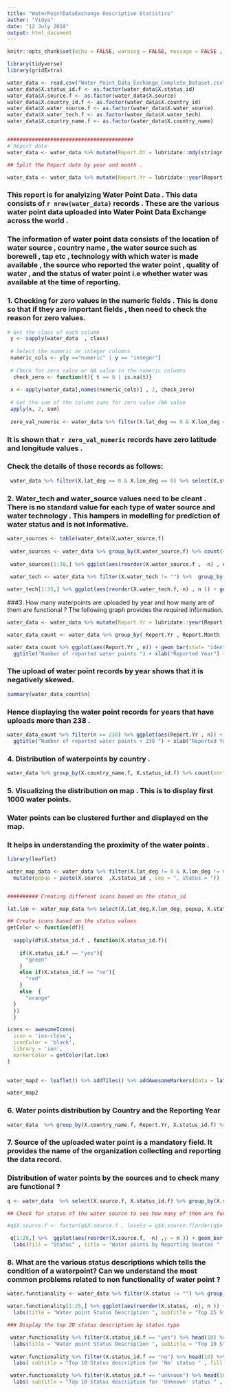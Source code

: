 ---
title: "WaterPointDataExchange Descriptive Statistics"
author: "Vidya"
date: "12 July 2018"
output: html_document
---

```{r setup, include=FALSE}
knitr::opts_chunk$set(echo = FALSE, warning = FALSE, message = FALSE , comment = "" )
```

```{r}
library(tidyverse)
library(gridExtra)

water_data <- read.csv("Water_Point_Data_Exchange_Complete_Dataset.csv" , header = TRUE , stringsAsFactors = FALSE)
water_data$X.status_id.f <- as.factor(water_data$X.status_id) 
water_data$X.source.f <- as.factor(water_data$X.source) 
water_data$X.country_id.f <- as.factor(water_data$X.country_id)
water_data$X.water_source.f <- as.factor(water_data$X.water_source)
water_data$X.water_tech.f <- as.factor(water_data$X.water_tech)
water_data$X.country_name.f <- as.factor(water_data$X.country_name)


#########################################
# Report date 
water_data <- water_data %>% mutate(Report.Dt = lubridate::mdy(stringr::str_sub(X.report_date , 1 , 10 )))

## Split the Report date by year and month . 

water_data <- water_data %>% mutate(Report.Yr = lubridate::year(Report.Dt) , Report.Month = lubridate::month(Report.Dt , label = TRUE , abbr = TRUE))

```
### This report is for analyizing Water Point Data . This data consists of  `r nrow(water_data)`  records . These are the various water point data uploaded into Water Point Data Exchange across the world .

### The information of water point data consists of the location of water source , country  name , the water source such as borewell , tap etc , technology with which water is made  available , the source who reported the water point , quality of water , and the status of water point i.e whether  water was available at the time of reporting.  


### 1. Checking  for zero values in the numeric fields . This is done so that if they are important fields , then need to check the reason for zero values.

```{r}

# Get the class of each column
 y <- sapply(water_data  , class)
 
 # Select the numeric or integer columns 
 numeric_cols <- y[y =="numeric" | y == "integer"]
 
 # Check for zero value or NA value in the numeric columns 
  check_zero <- function(t){ t == 0 | is.na(t)}
 
 x <- apply(water_data[,names(numeric_cols)] , 2, check_zero)
 
 # Get the sum of the column sums for zero value /NA value 
 apply(x, 2, sum)
 
 zero_val_numeric <- water_data %>% filter(X.lat_deg == 0 & X.lon_deg == 0) %>% select(Report.Dt) %>% count()

```
### It is shown that `r zero_val_numeric` records have zero latitude and longitude values .

### Check the details of those records as follows:   

```{r}


 water_data %>% filter(X.lat_deg == 0 & X.lon_deg == 0) %>% select(X.status_id.f , X.water_source.f , X.water_tech.f, X.source.f, X.country_id.f , X.lat_deg, X.lon_deg, Report.Dt) %>% summary()


```

### 2. Water_tech and water_source values need to be cleant . There is no standard value for each type of water source and water technology . This hampers in modelling for prediction of water status and is not informative.

```{r}

water_sources <- table(water_data$X.water_source.f)
 
 water_sources <- water_data %>% group_by(X.water_source.f) %>% count(sort = TRUE)
 
 water_sources[1:30,] %>% ggplot(aes(reorder(X.water_source.f , -n) , n )) + geom_bar(stat = "identity", fill ="orange") + coord_flip() + labs(title ="Water Source names" , y= "count" , x = "water sources")
 
 water_tech <- water_data %>% filter(X.water_tech != "") %>%  group_by(X.water_tech.f) %>% count(sort = TRUE)

water_tech[1:35,] %>% ggplot(aes(reorder(X.water_tech.f,-n) , n )) + geom_bar(stat = "identity", fill ="green") + coord_flip() + labs(title ="Water Tech names" , y= "count" , x = "water tech")

```

###3.  How many waterpoints are uploaded by year and how many are of them are functional ? The following graph provides the required information.

```{r}
water_data <- water_data %>% mutate(Report.Yr = lubridate::year(Report.Dt) , Report.Month = lubridate::month(Report.Dt , label = TRUE , abbr = TRUE))

water_data_count <- water_data %>% group_by( Report.Yr , Report.Month , X.status_id) %>% count(sort = TRUE)

water_data_count %>% ggplot(aes(Report.Yr , n)) + geom_bar(stat= "identity" , aes(fill = Report.Month)) + facet_wrap(~ X.status_id , ncol = 1 , labeller = "label_both") +
  ggtitle("Number of reported water points ") + xlab("Reported Year") + ylab("count")

```

### The upload of water point records by year shows that it is negatively skewed. 

```{r}

summary(water_data_count$n)

```

### Hence displaying the water point records for years that have uploads more than  238 .

```{r}

water_data_count %>% filter(n >= 238) %>% ggplot(aes(Report.Yr , n)) + geom_bar(stat= "identity" , aes(fill = Report.Month)) + facet_wrap(~ X.status_id , ncol = 1 , labeller = "label_both") +
  ggtitle("Number of reported water points > 238 ") + xlab("Reported Year") + ylab("count")

```

### 4. Distribution of waterpoints by country .

```{r}

water_data %>% group_by(X.country_name.f, X.status_id.f) %>% count(sort = TRUE) %>% filter(n > 1000) %>% ggplot(aes(reorder(X.country_name.f, -n) ,n)) + geom_bar(stat = "identity", aes(fill = X.status_id.f)) + coord_flip() + labs(y= "count" , x = "country" , title = "Water Point distribution by Country" , fill = "Status", subtitle = "Displaying count > 1000")

```

### 5. Visualizing the distribution on map . This is to display first 1000 water points. 
### Water points can be clustered further and displayed on the map. 
### It helps in understanding the proximity of the water points .
```{r}

library(leaflet)

water_map_data <- water_data %>% filter(X.lat_deg != 0 & X.lon_deg != 0 ) %>% 
  mutate(popup = paste(X.source  ,X.status_id , sep = ", status = "))


########## Creating different icons based on the status_id

lat.lon <- water_map_data %>% select(X.lat_deg,X.lon_deg, popup, X.status_id.f) %>% head(1000)

## Create icons based on the status values
getColor <- function(df){
  
  sapply(df$X.status_id.f , function(X.status_id.f){
    
    if(X.status_id.f == "yes"){
      "green"
    }
    else if(X.status_id.f == "no"){
      "red"
    }
    else  {
      "orange"
  }
  })
  }

icons <- awesomeIcons(
  icon = 'ios-close',
  iconColor = 'black',
  library = 'ion',
  markerColor = getColor(lat.lon)
)
  

water_map2 <- leaflet() %>% addTiles() %>% addAwesomeMarkers(data = lat.lon , lng =  lat.lon$X.lon_deg , lat =  lat.lon$X.lat_deg , icon = icons, label = lat.lon$popup )

water_map2

```

### 6. Water points distribution by Country and the Reporting Year 

```{r}
water_data  %>% group_by(X.country_name.f, Report.Yr, X.status_id.f) %>% count(sort = TRUE) %>% filter(n > 5000) %>% ggplot(aes(x= reorder(X.country_name.f, -n) , y= n)) + geom_bar( stat = "identity", aes(fill = as.factor(Report.Yr)))  + coord_flip() + labs(y= "Count" , x = "country" , title = "Water Point distribution by Country and Year" , fill = "Reporting Year ", subtitle = "Displaying count > 5000") + facet_wrap(~ X.status_id.f , ncol =1)

```

### 7. Source of the uploaded water point is a mandatory field. It provides the name of the organization collecting and reporting the data record.
### Distribution of water points by the sources and to check  many are functional ?

```{r}

q <- water_data  %>% select(X.source.f, X.status_id.f) %>% group_by(X.source.f, X.status_id.f) %>% count(sort = TRUE) 

## Check for status of the water source to see how many of them are functional 

#q$X.source.f <- factor(q$X.source.f , levels = q$X.source.f[order(q$n , decreasing = TRUE)])

 q[1:20,] %>%  ggplot(aes(reorder(X.source.f, -n) ,y = n )) + geom_bar( stat = "identity" , aes(fill = X.status_id.f) ) +  theme(axis.text.x = element_text(angle = 90, hjust =1))  +
  labs(fill = "Status" , title = "Water points by Reporting Sources " , subtitle = "Top 20 Counts of Sources with their status ", x= "Source" , y = "Count" ) + coord_flip()

```

### 8. What are the  various status descriptions which tells the condition of a waterpoint? Can we understand the most common problems related to non functionality of water point ?

```{r}

water.functionality <- water_data %>% filter(X.status != "") %>% group_by(X.status, X.status_id.f) %>% count( sort = TRUE) 

water.functionality[1:25,] %>% ggplot(aes(reorder(X.status, -n), n )) + geom_bar(stat = "identity", aes(fill = X.status_id.f) ) + coord_flip() +
  labs(title = "Water point Status Description ", subtitle = "Top 25 Status description" , fill = "status")

### Display the top 20 status description by status type 

 water.functionality %>% filter(X.status_id.f == "yes") %>% head(10) %>% ggplot(aes(reorder(X.status, -n), n )) + geom_bar(stat = "identity", fill = "orange" ) + coord_flip() +
  labs(title = "Water point Status Description ", subtitle = "Top 10 Status description for 'Yes' status " , fill = "status" , x= "Status description" , y = "count")
 
 water.functionality %>% filter(X.status_id.f == "no") %>% head(10) %>% ggplot(aes(reorder(X.status, -n), n )) + geom_bar(stat = "identity", fill = "green" ) + coord_flip() +
  labs( subtitle = "Top 10 Status description for 'No' status " , fill = "status", x= "Status description" , y = "count")

 water.functionality %>% filter(X.status_id.f == "unknown") %>% head(10) %>% ggplot(aes(reorder(X.status,-n), n )) + geom_bar(stat = "identity", fill = "pink" ) + coord_flip() +
  labs( subtitle = "Top 10 Status description for 'Unknown' status " , fill = "status" ,   y = "count" , x= "Status description")


```

